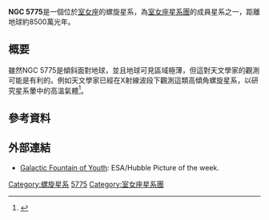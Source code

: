 {{Infobox galaxy
| name               = [[NGC天體表|NGC]] 5775
| image              = [[File:NGC_5775.jpg|300px]]
| caption            = 本影像由[[哈伯太空望遠鏡|哈伯太空望遠鏡]][[先進巡天照相機|先進巡天照相機]]廣域通道拍攝
| credit               = ESA/Hubble & NASA
| epoch              = [[J2000|J2000]]
| constellation name = [[室女座|室女座]]
| ra                 = {{RA|14|53|57.653}}<ref name="simbad">{{cite web
  | title=SIMBAD Astronomical Database
  | work=Results for NGC 5775
  | url=http://simbad.u-strasbg.fr/simbad/sim-basic?Ident=ngc+5775
  | accessdate=2011-05-04
  | archive-date=2016-04-27
  | archive-url=https://web.archive.org/web/20160427083215/http://simbad.u-strasbg.fr/simbad/sim-basic?Ident=NGC+5775
  | dead-url=no
  }}</ref>
| dec                = {{DEC|+03|32|40.10}}
| z                    = 0.005437
| h_radial_v         = 
| gal_v              = 
| dist_ly            = 
| group_cluster      = 
| type               = 
| mass               = <!-- In solar masses -->
| stars              = 
| appmag_v           = 
| size_v             = 
| notes              = 
| names              = NGC 5775,	 KPG 440b,	 PSCz Q14514+0344,	 Z 1451.5+0345,
GB6 B1451+0344,	 LEDA 53247,	 SDSS J145357.59+033240.0,	 Z 48-60,
87GB 145128.1+034502,	 2MASX J14535765+0332401,	 SDSS J145357.61+033240.0,	 [CHM2007] LDC 1076 J145357.65+0332401,
IRAS 14514+0344,	 MCG+01-38-014,	 TXS 1451+037,	 [CHM2007] HDC 891 J145357.65+0332401,
IRAS F14514+0344,	 2MFGC 12067,	 UGC 9579,	 [M98c] 145126.8+034451,
JCMTSE J145357.3+033244,	 MITG J145359+0331,	 UZC J145357.5+033242,	 [TGM94] 145127+034451,
JCMTSF J145357.3+033244,	 NVSS J145358+033231,	 WB 1451+0345
| references         = 
}}

'''NGC 5775'''是一個位於[[室女座|室女座]]的螺旋星系，為[[室女座星系團|室女座星系團]]的成員星系之一，距離地球約8500萬光年。

==概要==
雖然NGC 5775是傾斜面對地球，並且地球可見區域極薄，但這對天文學家的觀測可能是有利的。例如天文學家已經在X射線波段下觀測這類高傾角螺旋星系，以研究星系暈中的高溫氣體<ref>{{cite journal |author=Li, Jiang-Tao |author2=Li, Zhiyuan |author3=Wang, Q. Daniel |author4=Irwin, Judith A. |author5=Rossa, Joern |arxiv=0807.3587 |journal=Monthly Notices of the Royal Astronomical Society |title=Chandra Observation of the Edge-on Spiral NGC 5775: Probing the Hot Galactic Disk/Halo Connection |volume=390 |issue=1 |date=October 2008 |doi=10.1111/j.1365-2966.2008.13749.x |bibcode=2008MNRAS.390...59L }}</ref>。

== 參考資料 ==
{{reflist}}

== 外部連結 ==
* [http://www.spacetelescope.org/images/potw1119a/ Galactic Fountain of Youth]{{Wayback|url=http://www.spacetelescope.org/images/potw1119a/ |date=20160913112727 }}: ESA/Hubble Picture of the week.


{{Catalogs|NGC=5775|}}
{{Commons category}}

[[Category:螺旋星系|Category:螺旋星系]]
[[Category:室女座NGC天體|5775]]
[[Category:室女座星系團|Category:室女座星系團]]

{{galaxy-stub}}